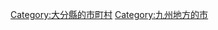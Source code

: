 {{Commonscat|Tsukumi, Oita}}
{{Catmore}}

{{DEFAULTSORT:Tsukumi-shi}}
[[Category:大分縣的市町村|Category:大分縣的市町村]]
[[Category:九州地方的市|Category:九州地方的市]]
